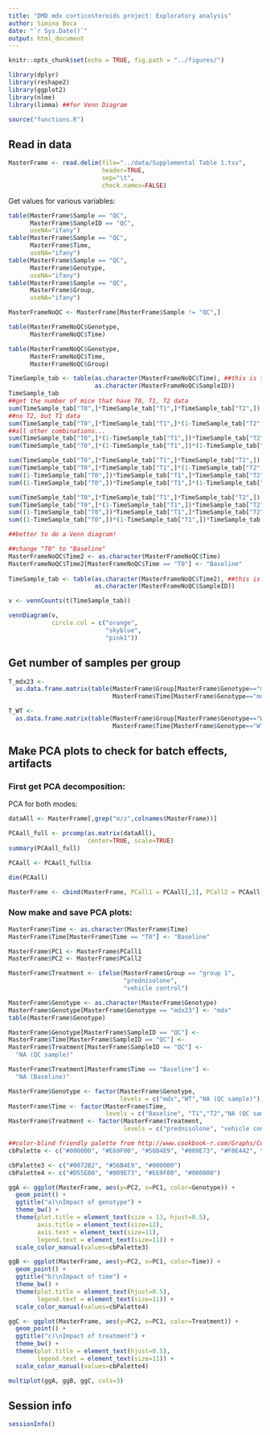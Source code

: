 ```yaml
---
title: "DMD mdx corticosteroids project: Exploratory analysis"
author: Simina Boca
date: "`r Sys.Date()`"
output: html_document
---
```


```r
knitr::opts_chunk$set(echo = TRUE, fig.path = "../figures/")
```

```r
library(dplyr)
library(reshape2)
library(ggplot2)
library(nlme)
library(limma) ##for Venn Diagram

source("functions.R")

```

## Read in data

```r
MasterFrame <- read.delim(file="../data/Supplemental Table 1.tsv",
                          header=TRUE,
                          sep="\t",
                          check.names=FALSE)
```

Get values for various variables:

```r
table(MasterFrame$Sample == "QC", 
      MasterFrame$SampleID == "QC",
      useNA="ifany")
table(MasterFrame$Sample == "QC", 
      MasterFrame$Time,
      useNA="ifany")
table(MasterFrame$Sample == "QC", 
      MasterFrame$Genotype,
      useNA="ifany")
table(MasterFrame$Sample == "QC", 
      MasterFrame$Group,
      useNA="ifany")

MasterFrameNoQC <- MasterFrame[MasterFrame$Sample != "QC",]

table(MasterFrameNoQC$Genotype,
      MasterFrameNoQC$Time)

table(MasterFrameNoQC$Genotype,
      MasterFrameNoQC$Time,
      MasterFrameNoQC$Group)

TimeSample_tab <- table(as.character(MasterFrameNoQC$Time), ##this is to remove the QC level from the table
                        as.character(MasterFrameNoQC$SampleID))
TimeSample_tab
##get the number of mice that have T0, T1, T2 data
sum(TimeSample_tab["T0",]*TimeSample_tab["T1",]*TimeSample_tab["T2",])
##no T2, but T1 data
sum(TimeSample_tab["T0",]*TimeSample_tab["T1",]*(1-TimeSample_tab["T2",]))
##all other combinations...
sum(TimeSample_tab["T0",]*(1-TimeSample_tab["T1",])*TimeSample_tab["T2",])
sum(TimeSample_tab["T0",]*(1-TimeSample_tab["T1",])*(1-TimeSample_tab["T2",]))

sum(TimeSample_tab["T0",]*TimeSample_tab["T1",]*TimeSample_tab["T2",])
sum(TimeSample_tab["T0",]*TimeSample_tab["T1",]*(1-TimeSample_tab["T2",]))
sum((1-TimeSample_tab["T0",])*TimeSample_tab["T1",]*TimeSample_tab["T2",])
sum((1-TimeSample_tab["T0",])*TimeSample_tab["T1",]*(1-TimeSample_tab["T2",]))

sum(TimeSample_tab["T0",]*TimeSample_tab["T1",]*TimeSample_tab["T2",])
sum(TimeSample_tab["T0",]*(1-TimeSample_tab["T1",])*TimeSample_tab["T2",])
sum((1-TimeSample_tab["T0",])*TimeSample_tab["T1",]*TimeSample_tab["T2",])
sum((1-TimeSample_tab["T0",])*(1-TimeSample_tab["T1",])*TimeSample_tab["T2",])
```

```r
##better to do a Venn diagram!

##change "T0" to "Baseline"
MasterFrameNoQC$Time2 <- as.character(MasterFrameNoQC$Time)
MasterFrameNoQC$Time2[MasterFrameNoQC$Time == "T0"] <- "Baseline"
                      
TimeSample_tab <- table(as.character(MasterFrameNoQC$Time2), ##this is to remove the QC level from the table
                        as.character(MasterFrameNoQC$SampleID))

v <- vennCounts(t(TimeSample_tab))

vennDiagram(v,
            circle.col = c("orange",
                           "skyblue",
                           "pink1"))

```

## Get number of samples per group

```r
T_mdx23 <- 
  as.data.frame.matrix(table(MasterFrame$Group[MasterFrame$Genotype=="mdx23"], 
                             MasterFrame$Time[MasterFrame$Genotype=="mdx23"]))

T_WT <- 
  as.data.frame.matrix(table(MasterFrame$Group[MasterFrame$Genotype=="WT"], 
                             MasterFrame$Time[MasterFrame$Genotype=="WT"]))

```

## Make PCA plots to check for batch effects, artifacts

### First get PCA decomposition:

PCA for both modes:
```r
dataAll <- MasterFrame[,grep("m/z",colnames(MasterFrame))]

PCAall_full <- prcomp(as.matrix(dataAll),
                      center=TRUE, scale=TRUE)
summary(PCAall_full)

PCAall <- PCAall_full$x

dim(PCAall)

MasterFrame <- cbind(MasterFrame, PCall1 = PCAall[,1], PCall2 = PCAall[,2])
```

### Now make and save PCA plots:

```r
MasterFrame$Time <- as.character(MasterFrame$Time)
MasterFrame$Time[MasterFrame$Time == "T0"] <- "Baseline"

MasterFrame$PC1 <- MasterFrame$PCall1
MasterFrame$PC2 <- MasterFrame$PCall2

MasterFrame$Treatment <- ifelse(MasterFrame$Group == "group 1",
                                "prednisolone",
                                "vehicle control")

MasterFrame$Genotype <- as.character(MasterFrame$Genotype)
MasterFrame$Genotype[MasterFrame$Genotype == "mdx23"] <- "mdx"
table(MasterFrame$Genotype)

MasterFrame$Genotype[MasterFrame$SampleID == "QC"] <- 
MasterFrame$Time[MasterFrame$SampleID == "QC"] <- 
MasterFrame$Treatment[MasterFrame$SampleID == "QC"] <- 
  "NA (QC sample)"

MasterFrame$Treatment[MasterFrame$Time == "Baseline"] <- 
  "NA (Baseline)"

MasterFrame$Genotype <- factor(MasterFrame$Genotype, 
                               levels = c("mdx","WT","NA (QC sample)"))
MasterFrame$Time <- factor(MasterFrame$Time, 
                           levels = c("Baseline", "T1","T2","NA (QC sample)"))
MasterFrame$Treatment <- factor(MasterFrame$Treatment, 
                                levels = c("prednisolone", "vehicle control","NA (Baseline)","NA (QC sample)"))

##color-blind friendly palette from http://www.cookbook-r.com/Graphs/Colors_(ggplot2)/
cbPalette <- c("#000000", "#E69F00", "#56B4E9", "#009E73", "#F0E442", "#0072B2", "#D55E00", "#CC79A7")

cbPalette3 <- c("#0072B2", "#56B4E9", "#000000")
cbPalette4 <- c("#D55E00", "#009E73", "#E69F00", "#000000")

ggA <- ggplot(MasterFrame, aes(y=PC2, x=PC1, color=Genotype)) +
  geom_point() +
  ggtitle("a)\nImpact of genotype") +
  theme_bw() +
  theme(plot.title = element_text(size = 13, hjust=0.5),
        axis.title = element_text(size=12),
        axis.text = element_text(size=11),
        legend.text = element_text(size=11)) +
  scale_color_manual(values=cbPalette3)

ggB <- ggplot(MasterFrame, aes(y=PC2, x=PC1, color=Time)) +
  geom_point() +
  ggtitle("b)\nImpact of time") +
  theme_bw() +
  theme(plot.title = element_text(hjust=0.5),
        legend.text = element_text(size=11)) +
  scale_color_manual(values=cbPalette4)

ggC <- ggplot(MasterFrame, aes(y=PC2, x=PC1, color=Treatment)) +
  geom_point() +
  ggtitle("c)\nImpact of treatment") +
  theme_bw() +
  theme(plot.title = element_text(hjust=0.5),
        legend.text = element_text(size=11)) +
  scale_color_manual(values=cbPalette4)

multiplot(ggA, ggB, ggC, cols=3)
```

## Session info

```r
sessionInfo()
```
